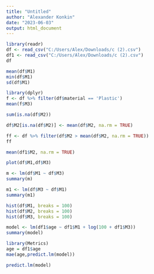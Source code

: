 ```yaml
---
title: "Untitled"
author: "Alexander Konkin"
date: "2023-06-03"
output: html_document
---
```


```r
library(readr)
df <- read_csv("C:/Users/Alex/Downloads/c (2).csv")
df1 <- read_csv("C:/Users/Alex/Downloads/c (2).csv")
df
```
```r
mean(df$M1)
min(df$M1)
sd(df$M1)
```
```r
library(dplyr)
f <- df %>% filter(df$material == 'Plastic')
mean(f$M3)
```
```r
sum(is.na(df$M2))
```

```r
df$M2[is.na(df$M2)] <- mean(df$M2, na.rm = TRUE)
```

```r
ff <- df %>% filter(df$M2 > mean(df$M2, na.rm = TRUE))
ff
```
```r
mean(df1$M2, na.rm = TRUE)
```
```r
plot(df$M1,df$M3)
```
```r
m <- lm(df$M1 ~ df$M3)
summary(m)
```
```r
m1 <- lm(df$M3 ~ df$M1)
summary(m1)
```
```r
hist(df$M1, breaks = 100)
hist(df$M2, breaks = 100)
hist(df$M3, breaks = 100)
```
```r
model <- lm(df1$age ~ df1$M1 + log(100 + df1$M3))
summary(model)
```
```r
library(Metrics)
age = df1$age
mae(age,predict.lm(model))
```
```r
predict.lm(model)
```

